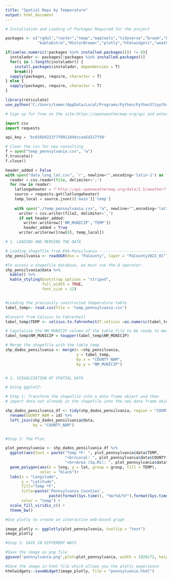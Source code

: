 ```yaml
---
title: "Spatial Maps by Temperature"
output: html_document
---
```


```r
# Installation and Loading of Packages Required for the project

packages <- c("rgdal","raster","tmap","maptools","tidyverse","broom","knitr",
              "kableExtra","RColorBrewer","plotly","htmlwidgets","weathermetrics")

if(sum(as.numeric(!packages %in% installed.packages())) != 0){
  instalador <- packages[!packages %in% installed.packages()]
  for(i in 1:length(instalador)) {
    install.packages(instalador, dependencies = T)
    break()}
  sapply(packages, require, character = T) 
} else {
  sapply(packages, require, character = T) 
}
```


```r
library(reticulate)
use_python("C:/Users/tamer/AppData/Local/Programs/Python/Python37/python.exe")
```


```r
# Sign up for free on the site:https://openweathermap.org/api and enter your api in the code below 
```


```python
import csv
import requests

api_key = 'bc656b9222f7f091184dccaa5d217f50'

# Clear the csv for new consulting
f = open("temp_pennsylvania.csv", "w")
f.truncate()
f.close()

header_added = False
with open("data_long_lat.csv", 'r', newline="",encoding='latin-1') as file:
  reader = csv.reader(file, delimiter=';')
  for row in reader:
    latlongwheater = f'http://api.openweathermap.org/data/2.5/weather?lat={row[1]}&lon={row[2]}&units=metric&appid={api_key}'
    source = requests.get(latlongwheater)
    temp_local = source.json()['main']['temp']
    
    with open("./temp_pennsylvania.csv", "a", newline="",encoding='latin-1') as file2:
      writer = csv.writer(file2, delimiter=',')
      if not header_added:
        writer.writerow(['NM_MUNICIP','TEMP'])
        header_added = True
      writer.writerow([row[0], temp_local])

```


```r
# 1. LOADING AND MERGING THE DATA

# Loading shapefile from EUA-Pensilvania -------------------------------------------------
shp_pensilvania <- readOGR(dsn = "PaCounty", layer = "PaCounty2022_01")

#To access a shapefile database, we must use the @ operator:
shp_pensilvania@data %>% 
  kable() %>%
  kable_styling(bootstrap_options = "striped", 
                full_width = TRUE, 
                font_size = 12)


#Loading the previously constructed temperature table
tabel_temp<- read.csv(file = 'temp_pennsylvania.csv')

#Convert from Celsius to Fahrenheit
tabel_temp$TEMP <- celsius.to.fahrenheit(T.celsius =as.numeric(tabel_temp$TEMP),round = 2 )

# Capitalize the NM_MUNICIP column of the table_file to be ready to merge with the shapefile
tabel_temp$NM_MUNICIP = toupper(tabel_temp$NM_MUNICIP)

# Merge the shapefile with the table_temp
shp_dados_pensilvania <- merge(x =shp_pensilvania,
                               y = tabel_temp,
                               by.x = "COUNTY_NAM",
                               by.y = "NM_MUNICIP")


# 2. VISUALIZATION OF SPATIAL DATA

# Using ggplot2:

# Step 1: Transform the shapefile into a data frame object and then
# import data not already in the shapefile into the new data frame object.

shp_dados_pensilvania_df <- tidy(shp_dados_pensilvania, region = "COUNTY_NAM") %>% 
  rename(COUNTY_NAM = id) %>% 
  left_join(shp_dados_pensilvania@data,
            by = "COUNTY_NAM")


#Step 2: The Plot.

plot_pennsylvania <- shp_dados_pensilvania_df %>% 
  ggplot(aes(text = paste("Temp ºF: ", plot_pennsylvania$data$TEMP,
                          "<br>Local: ", plot_pennsylvania$data$COUNTY_NAM,
                          "<br>Area (Sq.Mi): ", plot_pennsylvania$data$AREA_SQ_MI))) +
  geom_polygon(aes(x = long, y = lat, group = group, fill = TEMP),
               color = "black")+
  labs(x = "Longitude",
       y = "Latitude",
       fill="Temp ºF",
       title=paste('Pennsylvania Counties',
                   paste(format(Sys.time(), "%m/%d/%Y"),format(Sys.time(), "%H:%M:%S"))),
       color = "temp") +
  scale_fill_viridis_c() +
  theme_bw()

```



```r
#Use plotly to create an interactive web-based graph

image_plotly <- ggplotly(plot_pennsylvania, tooltip = "text")
image_plotly
```


```r
#Step 3: SAVE IN DIFFERENT WAYS

#Save the image as png file
ggsave('pennsylvania.png',plot=plot_pennsylvania, width = 1920/72, height = 1080/72, dpi = 72)

#Save the image in html file which allows you the plotly experience
htmlwidgets::saveWidget(image_plotly, file = "pennsylvania.html")
```


